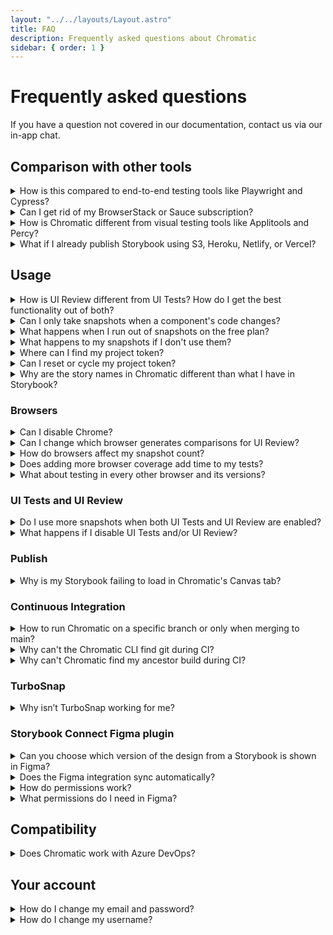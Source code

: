 ```yaml
---
layout: "../../layouts/Layout.astro"
title: FAQ
description: Frequently asked questions about Chromatic
sidebar: { order: 1 }
---
```



# Frequently asked questions

If you have a question not covered in our documentation, contact us via our in-app chat.

## Comparison with other tools

<details>
<summary>How is this compared to end-to-end testing tools like Playwright and Cypress?</summary>

Chromatic complements your existing end-to-end tests in Playwright, Cypress, or Selenium.

End-to-end tests verify user flows like “buy now” or “sign up”. They drive the browser to different pages of a running app and assert functionality. Teams use them in moderation to test the most critical user flows because they can be time-consuming to run.

Visual tests with Chromatic run alongside E2E tests to ensure flows look correct. Chromatic offers time-saving integrations for [Playwright](https://www.chromatic.com/playwright) and [Cypress](https://www.chromatic.com/cypress).

#### Using Storybook?

With Storybook, you already write stories as a natural part of UI development. Chromatic transforms these stories into visual tests. That gives you expansive UI coverage without having to write tests.

</details>

<details>
<summary>Can I get rid of my BrowserStack or Sauce subscription?</summary>

Our aim isn’t to replace services like Browserstack or Sauce. Cloud browser services are invaluable for verifying interactive behavior (e.g., clicking around the UI) and end-to-end testing but aren’t built or priced for visual testing.

Chromatic gives professional UI engineers a purpose-built service for visual testing which helps you reduce your reliance on cloud browser services. In practice, our customers typically scale back their usage and save a boatload of money while increasing their testing productivity.

</details>

<details>
<summary>How is Chromatic different from visual testing tools like Applitools and Percy?</summary>

Chromatic is a faster, easier to use, and cost-effective alternative to Applitools or Percy that is built for UI components and component libraries. Our customers compare us favorably on developer experience and price.

[Get a detailed breakdown »](https://www.chromatic.com/choose/visual-testing)

**Product differentiation**:

- Components are first-class citizens in Chromatic so our workflow is necessarily different

- Deep integration with Storybook (we're core maintainers)

- Track each components baselines through branches and merges

- Generate a living component library online

- Rewind component history

- Review components one at a time, approvals carry over from build to build

**We're proud of our developer experience:**

- "It just works" -- sensible defaults out of the box, no writing webdriver tests or custom integrations

- Lightning fast test runs (modern cloud architecture) with no cap on concurrency

- Automatic PR badging for GitHub, GitLab, and Bitbucket

</details>

<details>
<summary>What if I already publish Storybook using S3, Heroku, Netlify, or Vercel?</summary>

You don't need to do this anymore. Chromatic is a Storybook-optimized cloud service for frontend teams that includes collaboration, access control, versioning, history, and integrations with your existing tools. That said, we're happy customers of those hosting services and recommend them for other situations.

</details>

## Usage

<details>
<summary>How is UI Review different from UI Tests? How do I get the best functionality out of both?</summary>

In a nutshell, [**UI Tests**](/docs/test) prevent regressions (bugs), while [**UI Review**](/docs/review) is for gathering qualitative feedback from your team.

The modern development process moves quickly, and developers often fill in gaps according to their best guess. UI review is an opportunity for developers to sync with other teammates to get a final OK before shipping.

Here's how we recommend using the workflows together:

- **UI Tests (commit vs. commit):** Use like unit tests to catch UI regressions in components. Typically, a developer would be responsible for this. It ensures you don't introduce any bugs as you build new features. You'll get notified of bugs down to the commit.
- **UI Review (branch vs. branch):** Once you've finished the first iteration of the implementation and think the PR is "done", it's now ready for review from stakeholders like your tech lead, designer, or PM. This workflow helps them review all the changes in a PR at once and gives them tools to give you precise feedback on stories.

</details>

<details>
<summary>Can I only take snapshots when a component's code changes?</summary>

We recommend taking snapshots on every build because it's the most reliable way to catch UI regressions. Global dependencies, such as CSS or third-party APIs can affect the UI without the code changing.

</details>

<details>
<summary>What happens when I run out of snapshots on the free plan?</summary>

Free plans come with 5000 snapshots per month. Once free snapshots are exhausted, testing & review will become paused until the next month at which time Chromatic will again begin taking snapshots and functionality will automatically resume. Upgrading to a paid plan will immediately resume testing & review.

</details>

<details>
<summary>What happens to my snapshots if I don't use them?</summary>

Chromatic will reset the snapshot count monthly, calculated based on the day you've signed up. For instance, if you signed up on February 14th, your count will be reset on the 14th of each month. Any remaining snapshots from the previous month will not accumulate.

</details>

<details>
<summary>Where can I find my project token?</summary>

The project token is available on the Manage → Configure page of your project.

![Navigate to the Manage page and click on the Configure tab](../../images/configure-project-token.png)

</details>

<details>
<summary>Can I reset or cycle my project token?</summary>

Users with the [`owner`](/docs/collaborators#roles) role can reset or cycle project tokens on the Configure page of your project.

![Navigate to the Manage page and click on the Configure tab](../../images/reset-project-token.png)

</details>

<details>
<summary>Why are the story names in Chromatic different than what I have in Storybook?</summary>

Chromatic follows Storybook's [naming best practice](https://storybook.js.org/docs/react/writing-stories/naming-components-and-hierarchy). The last level in the hierarchy is tracked as the component name.

```js
// Button.stories.js|jsx

import { Button } from "./Button";

export default {
  title: "App/Components/Button",
  component: Button,
};

/*
 *👇 Render functions are a framework-specific feature to allow you control over how the component renders.
 * See https://storybook.js.org/docs/react/api/csf
 * to learn how to use render functions.
 */
export const Primary = {
  render: () => <Button primary>Button</Button>,
};

export const Secondary = {
  render: () => <Button secondary>Button</Button>,
};
```

In the example above, `Button` is the component name, while `Primary` and `Secondary` are the story names respectively. If your Storybook is organized in a different way, that will affect how your components and story names appear in both Chromatic and Storybook. There's no way to configure name detection.

Folks often encounter naming issues when customizing their Storybook sidebar. In most cases, you can achieve your desired groupings while also adhering to naming best practices using these [organizational tips](https://storybook.js.org/blog/structuring-your-storybook/).

</details>

<DemoChromaticUnlinked />

### Browsers

<details>
<summary>Can I disable Chrome?</summary>

All plans use Chrome by default because it offers the greatest test coverage for most people. It cannot be disabled.

</details>

<details>
<summary>Can I change which browser generates comparisons for UI Review?</summary>

No. At the moment, Chrome is fixed as the browser used for UI review.

</details>

<details>
<summary>How do browsers affect my snapshot count?</summary>

Each browser adds another snapshot for each of your stories. For example, if you have a story that is tested in Chrome and Safari, that counts as two snapshots.

If you also test your story with different viewports, those count as snapshots as well. For example, you want to test a story at `320px`, `1280px`, `Chrome`, and `Safari`. This would count as 4 snapshots.

</details>

<details>
<summary>Does adding more browser coverage add time to my tests?</summary>

Yes it can. We do our best to provide the fastest test speeds but there are limits to browser performance even when scaled across hundreds and thousands of machines.

</details>

<details>
<summary>What about testing in every other browser and its versions?</summary>

Chromatic covers the major rendering engines (Blink, Gecko and Webkit) at all viewports. This eliminates almost all browser regressions your users are likely to see with minimal effort, configuration, or additional time to your workflow.

Supporting more browser/device combinations ends up having diminishing returns that adds noise to the visual testing process.

</details>

### UI Tests and UI Review

<details>
<summary>Do I use more snapshots when both UI Tests and UI Review are enabled?</summary>

No. Snapshots taken for one workflow are reused for the other. You don't get charged twice.

</details>

<details>
<summary>What happens if I disable UI Tests and/or UI Review?</summary>

As long as either the testing or review features are enabled, Chromatic will continue taking snapshots. With both disabled, Chromatic will stop taking snapshots and all other features of the platform (such as publishing) will continue without limits.

</details>

### Publish

<details>
<summary>Why is my Storybook failing to load in Chromatic's Canvas tab?</summary>

**Mixed content**

<br />
If your stories make use of non-HTTPS content (for instance, images), the iframe
rendering your stories will fail to load, as modern browsers do not allow [mixed
content](https://developer.mozilla.org/en-US/docs/Web/Security/Mixed_content) (HTTP
content sources included within HTTPS pages).

To fix this, ensure all resources used by your stories are served via HTTPS.

**CORS violation**

<br />
Chromatic renders your published stories in an iframe. Due to browser security restrictions,
your components and stories cannot reference `window.parent` or `window.top`. In
Storybook, those properties would reference the Storybook manager interface, which
is located on the same domain as the iframe and therefore allowed. But when rendered
on chromatic.com, those properties would reference a different (sub)domain and therefore
violate CORS restrictions, causing a JavaScript error. There are three ways to mitigate
this issue:

1. Don’t reference `window.parent` or `window.top`. If you’re trying to communicate with the Storybook manager UI, it’s better to use “channels.” Storybook provides the [useChannel API](https://storybook.js.org/docs/react/addons/addons-api#usechannel) for this purpose.

2. Conditionally avoid `window.parent` and `window.top` by checking `isChromatic()`. We provide the [`isChromatic` utility](/docs/ischromatic) to “detect” when a story is rendered inside of Chromatic.

3. Wrap your `window.parent` and `window.top` references in a `try/catch` block. This will suppress the JavaScript error.

</details>

### Continuous Integration

<details>
<summary>How to run Chromatic on a specific branch or only when merging to main?</summary>

How Chromatic is triggered depends on your Continuous Integration (CI) setup. You can configure your CI provider to run Chromatic on a specific branch or only when merging to your main branch. Please beware that changing which branches Chromatic runs on may affect test and review coverage because Chromatic uses Git history to [track baselines](/docs/branching-and-baselines).

For example, here’s how GitHub Actions can be configured:

- [Using filters](https://docs.github.com/en/actions/using-workflows/triggering-a-workflow#using-filters)
- [Using conditions to control job execution](https://docs.github.com/en/actions/using-jobs/using-conditions-to-control-job-execution)

</details>

<details>
<summary>Why can't the Chromatic CLI find git during CI?</summary>

Pipeline configurations allow you to specify the docker image that you'd like to use for your runners. To keep the image size small, lots of `*-slim` images do not come with git installed which Chromatic CLI requires to link builds to commits.

To solve this you can install git as a step before running the Chromatic CLI or change your image to something that includes git.

</details>

<details>
<summary>Why can't Chromatic find my ancestor build during CI?</summary>

This problem can arise when your project's git history is altered during CI.

For example, we have found some community GitHub actions such as `tj-actions/changed-files` that alters git history in order to determine which files have been changed.

In this instance, we found that checking out your repository again after running `tj-actions/changed-files` again resolves the issue.

Your steps should look something like this

```
Checkout
tj-actions/changed-files
Checkout
Chromatic
```

</details>

### TurboSnap

<details>
<summary>Why isn’t TurboSnap working for me?</summary>

You may be missing one of the necessary [prerequisites](/docs/setup-turbosnap#prerequisites). For [debugging information](/docs/setup-turbosnap#verify-that-turbosnap-is-working) check your CI build logs.

</details>

### Storybook Connect Figma plugin

<details>
<summary>Can you choose which version of the design from a Storybook is shown in Figma?</summary>

Yes, you can select which branch's stories are connected to Figma.

Chromatic generates a unique permalink when a Storybook is published. You can link your component by using the URL to a specific commit or a [permalink](/docs/permalinks#build-your-own-permalink) to a branch.

However, once linked, the plugin will always display stories from the latest build for that branch.

</details>

<details>
<summary>Does the Figma integration sync automatically?</summary>

Yes. Chromatic automatically updates your linked stories to reflect the latest build on the designated branch. That means even when the build URL for a branch changes in Chromatic, the Figma component will always display the latest build on the branch.

</details>

<details>
<summary>How do permissions work?</summary>

Figma users must have access to the Chromatic project in order to use the plugin. That means Figma collaborators (viewers, editors, admins) that have access to your Figma file but don't have access to Chromatic will not be able to see the stories.

Learn how to invite teammates as [collaborators](/docs/collaborators) on your Chromatic project. We don't charge "per seat", so you can invite your whole team.
They must be able to see the story in Chromatic to be able to see it in the plugin.

</details>

<details>
<summary>What permissions do I need in Figma?</summary>

You require a Figma `editor` role to both link and view stories with this plugin.

</details>

## Compatibility

<details>
<summary>Does Chromatic work with Azure DevOps?</summary>

Chromatic is a CI-powered service. That means you can run `chromatic` in any CI workflow including Azure DevOps. However, some of the automatic configuration that comes out of the box from Chromatic won't be available to Azure DevOps users. Rest assured, it's straightforward to configure yourself. Below are things to note for set up:

- Your team must sign up via [email/password](/docs/access#email)
- Access control is manually-managed at the project level via [External Collaborators](/docs/collaborators#external-collaborators)
- Pull request checks must be setup via in your [CI provider](/docs/ci#pull-request-checks)

Read the [setup guide](/docs/setup#demo-chromatic-unlinked).

</details>

## Your account

<details>
<summary>How do I change my email and password?</summary>

If you signed up via OAuth, Chromatic will retrieve the email addresses associated with your account from your Git provider. Check your provider's account settings page on how to add or change your email(s).

If you signed up via email, go to the Profile page to change your email address and password. Get there by signing in and clicking on your avatar in the header.

</details>

<details>
<summary>How do I change my username?</summary>

If you signed up via email, you'll be assigned a username based on your email. Go to the Profile page to change your username. Get there by signing in and clicking on your avatar in the header.

</details>
